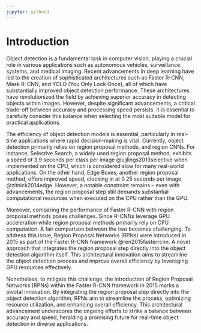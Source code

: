 ```yaml
---
jupyter: python3
---
```


# Introduction

Object detection is a fundamental task in computer vision, playing a crucial role in various applications such as autonomous vehicles, surveillance systems, and medical imaging. Recent advancements in deep learning have led to the creation of sophisticated architectures such as Faster R-CNN, Mask R-CNN, and YOLO (You Only Look Once), all of which have substantially improved object detection performance. These architectures have revolutionized the field by achieving superior accuracy in detecting objects within images. However, despite significant advancements, a critical trade-off between accuracy and processing speed persists. It is essential to carefully consider this balance when selecting the most suitable model for practical applications.

The efficiency of object detection models is essential, particularly in real-time applications where rapid decision-making is vital. Currently, object detection primarily relies on region proposal methods, and region CNNs. For instance, Selective Search, a widely used region proposal method, exhibits a speed of 3.9 seconds per class per image @uijlings2013selective when implemented on the CPU, which is considered slow for many real-world applications. On the other hand, Edge Boxes, another region proposal method, offers improved speed, clocking in at 0.25 seconds per image @zitnick2014edge. However, a notable constraint remains -- even with advancements, the region proposal step still demands substantial computational resources when executed on the CPU rather than the GPU.

Moreover, comparing the performance of Faster R-CNN with region proposal methods poses challenges. Since R-CNNs leverage GPU acceleration while region proposal methods primarily rely on CPU computation. A fair comparison between the two becomes challenging. To address this issue, Region Proposal Networks (RPNs) were introduced in 2015 as part of the Faster R-CNN framework @ren2015fasterrcnn. A novel approach that integrates the region proposal step directly into the object detection algorithm itself. This architectural innovation aims to streamline the object detection process and improve overall efficiency by leveraging GPU resources effectively.

Nonetheless, to mitigate this challenge, the introduction of Region Proposal Networks (RPNs) within the Faster R-CNN framework in 2015 marks a pivotal innovation. By integrating the region proposal step directly into the object detection algorithm, RPNs aim to streamline the process, optimizing resource utilization, and enhancing overall efficiency. This architectural advancement underscores the ongoing efforts to strike a balance between accuracy and speed, heralding a promising future for real-time object detection in diverse applications.
